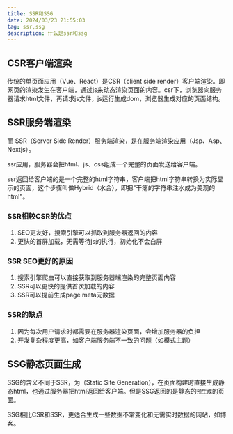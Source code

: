 ```yaml
---
title: SSR和SSG
date: 2024/03/23 21:55:03
tag: ssr,ssg
description: 什么是ssr和ssg
---
```


## CSR客户端渲染
传统的单页面应用（Vue、React）是CSR（client side render）客户端渲染。即网页的渲染发生在客户端，通过js来动态渲染页面的内容。csr下，浏览器向服务器请求html文件，再请求js文件，js运行生成dom，浏览器生成对应的页面结构。

## SSR服务端渲染
而 SSR（Server Side Render）服务端渲染，是在服务端渲染应用（Jsp、Asp、Nextjs）。

ssr应用，服务器会把html、js、css组成一个完整的页面发送给客户端。

ssr返回给客户端的是一个完整的html字符串，客户端把html字符串转换为实际显示的页面，这个步骤叫做Hybrid（水合），即把"干瘪的字符串注水成为美观的html"。

### SSR相较CSR的优点
1. SEO更友好，搜索引擎可以抓取到服务器返回的内容
2. 更快的首屏加载，无需等待js的执行，初始化不会白屏

### SSR SEO更好的原因
1. 搜索引擎爬虫可以直接获取到服务器端渲染的完整页面内容
2. SSR可以更快的提供首次加载的内容
3. SSR可以提前生成page meta元数据

### SSR的缺点
1. 因为每次用户请求时都需要在服务器渲染页面，会增加服务器的负担
2. 开发复杂程度更高，如客户端服务端不一致的问题（如模式主题）

## SSG静态页面生成
SSG的含义不同于SSR，为（Static Site Generation），在页面构建时直接生成静态html，也通过服务器把html返回给客户端。但是SSG返回的是静态的`预生成`的页面。

SSG相比CSR和SSR，更适合生成一些数据不常变化和无需实时数据的网站，如博客。
